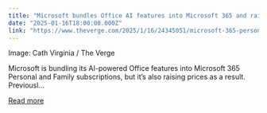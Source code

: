```yaml
---
title: "Microsoft bundles Office AI features into Microsoft 365 and raises prices"
date: "2025-01-16T18:00:00.000Z"
link: "https://www.theverge.com/2025/1/16/24345051/microsoft-365-personal-family-copilot-office-ai-price-rises"
---
```


Image: Cath Virginia / The Verge
    

  
Microsoft is bundling its AI-powered Office features into Microsoft 365 Personal and Family subscriptions, but it’s also raising prices as a result. Previousl...

[Read more](https://www.theverge.com/2025/1/16/24345051/microsoft-365-personal-family-copilot-office-ai-price-rises)
